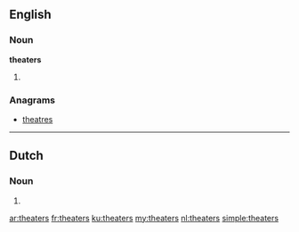 ==English==

===Noun===
'''theaters'''
# {{plural of|[[theater]]}}

===Anagrams===
* [[theatres#English|theatres]]

----

==Dutch==

===Noun===
{{head|nl}}
# {{nl-noun-form|pl=1|theater}}

[[ar:theaters]]
[[fr:theaters]]
[[ku:theaters]]
[[my:theaters]]
[[nl:theaters]]
[[simple:theaters]]